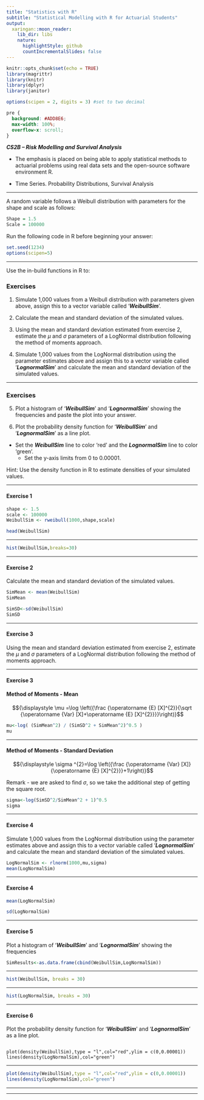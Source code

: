 ```yaml
---
title: "Statistics with R"
subtitle: "Statistical Modelling with R for Actuarial Students"
output:
  xaringan::moon_reader:
    lib_dir: libs
    nature:
      highlightStyle: github
      countIncrementalSlides: false
---
```


```r
knitr::opts_chunk$set(echo = TRUE)
library(magrittr)
library(knitr)
library(dplyr)
library(janitor)

options(scipen = 2, digits = 3) #set to two decimal 
```

```css
pre {
  background: #ADD8E6;
  max-width: 100%;
  overflow-x: scroll;
}
```


***CS2B – Risk Modelling and Survival Analysis ***


* The emphasis is placed on being able to apply statistical methods to actuarial problems using real data sets and the open-source software environment R. 

* Time Series. Probability Distributions, Survival Analysis

---


A random variable follows a Weibull distribution with parameters for the shape and scale as 
follows:
```r
Shape = 1.5
Scale = 100000
```
Run the following code in R before beginning your answer:
```r
set.seed(1234)
options(scipen=5)
```

---

Use the in-build functions in R to:

### Exercises

1. Simulate 1,000 values from a Weibull distribution with parameters given above, assign 
this to a vector variable called ‘***WeibullSim***’. 
<p>
2.  Calculate the mean and standard deviation of the simulated values. 
<p>
3.   Using the mean and standard deviation estimated from exercise 2, estimate the $\mu$ and $\sigma$ parameters 
of a LogNormal distribution following the method of moments approach. 
<p>
4.   Simulate 1,000 values from the LogNormal distribution using the parameter estimates above and assign this to a vector variable called ‘***LognormalSim***’ and calculate the 
mean and standard deviation of the simulated values. 

---

### Exercises

<ol start="5">
  <li> Plot a histogram of ‘<b><i>WeibullSim</i></b>’ and ‘<b><i>LognormalSim</i></b>’ showing the frequencies and paste 
the plot into your answer.</li>
<p>
  <li>Plot the probability density function for ‘<b><i>WeibullSim</i></b>’ and ‘<b><i>LognormalSim</i></b>’ as a line plot.</li>
</ol>


 


  * Set the <b><i>WeibullSim</i></b> line to color ‘red’ and the <b><i>LognormalSim</i></b> line to color ‘green’.
  * Set the y-axis limits from 0 to 0.00001.

Hint: Use the density function in R to estimate densities of your simulated values. 


---

#### Exercise 1

```r
shape <- 1.5
scale <- 100000
WeibullSim <- rweibull(1000,shape,scale) 

```


```r
head(WeibullSim)
```

---

```r
hist(WeibullSim,breaks=30)
```

---



#### Exercise 2

Calculate the mean and standard deviation of the simulated values. 

```r
SimMean <- mean(WeibullSim)
SimMean
```


```r
SimSD<-sd(WeibullSim)
SimSD 
```

---


#### Exercise 3

Using the mean and standard deviation estimated from exercise 2, estimate the $\mu$ and $\sigma$ parameters 
of a LogNormal distribution following the method of moments approach.


---



#### Exercise 3

#### Method of Moments	- Mean

$${\displaystyle \mu =\log \left({\frac {\operatorname {E} [X]^{2}}{\sqrt {\operatorname {Var} [X]+\operatorname {E} [X]^{2}}}}\right)}$$




```r

mu<-log( (SimMean^2) / (SimSD^2 + SimMean^2)^0.5 )
mu


```

---

#### Method of Moments	- Standard Deviation
$${\displaystyle \sigma ^{2}=\log \left({\frac {\operatorname {Var} [X]}{\operatorname {E} [X]^{2}}}+1\right)}$$

Remark - we are asked to find $\sigma$, so we take the additional step of getting the square root.
```r

sigma<-log(SimSD^2/SimMean^2 + 1)^0.5
sigma

```

---


#### Exercise 4

Simulate 1,000 values from the LogNormal distribution using the parameter estimates above and assign this to a vector variable called ‘***LognormalSim***’ and calculate the 
mean and standard deviation of the simulated values. 


```r
LogNormalSim <- rlnorm(1000,mu,sigma)
mean(LogNormalSim)
```

---



#### Exercise 4

```r
mean(LogNormalSim)
```

```r
sd(LogNormalSim)
```

---


#### Exercise 5

Plot a histogram of ‘***WeibullSim***’ and ‘***LognormalSim***’ showing the frequencies

```r
SimResults<-as.data.frame(cbind(WeibullSim,LogNormalSim))
```

---

```r

hist(WeibullSim, breaks = 30)

```

---

```r

hist(LogNormalSim, breaks = 30) 
```



---


#### Exercise 6 
Plot the probability density function for ‘***WeibullSim***’ and ‘***LognormalSim***’ as a line plot.

<pre><code>
plot(density(WeibullSim),type = "l",col="red",ylim = c(0,0.00001))
lines(density(LogNormalSim),col="green") 
</code></pre>

---

```r
plot(density(WeibullSim),type = "l",col="red",ylim = c(0,0.00001))
lines(density(LogNormalSim),col="green") 

```

---


---
